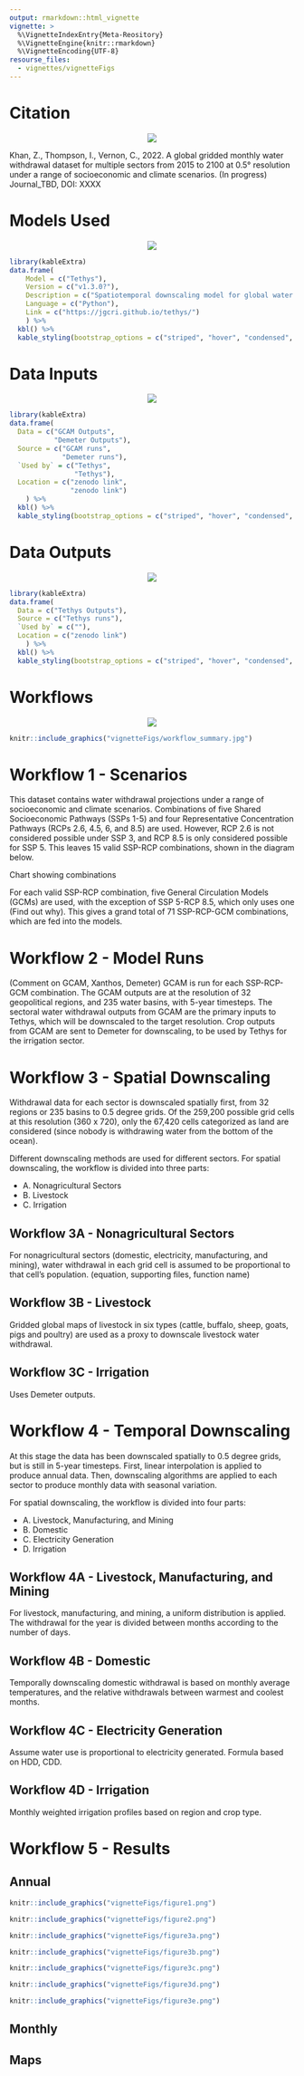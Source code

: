 ```yaml
---
output: rmarkdown::html_vignette
vignette: >
  %\VignetteIndexEntry{Meta-Reository}
  %\VignetteEngine{knitr::rmarkdown}
  %\VignetteEncoding{UTF-8}
resourse_files:
  - vignettes/vignetteFigs
---
```


<!-------------------------->
<!-------------------------->
# Citation
<!-------------------------->
<!-------------------------->
<p align="center"> <img src="vignetteFigs/divider.png"></p>

Khan, Z., Thompson, I., Vernon, C., 2022. A global gridded monthly water withdrawal dataset for multiple sectors from 2015 to 2100 at 0.5° resolution under a range of socioeconomic and climate scenarios. (In progress) Journal_TBD, DOI: XXXX

<!-------------------------->
<!-------------------------->
# Models Used
<!-------------------------->
<!-------------------------->
<p align="center"> <img src="vignetteFigs/divider.png"></p>

```r
library(kableExtra)
data.frame(
    Model = c("Tethys"),
    Version = c("v1.3.0?"),
    Description = c("Spatiotemporal downscaling model for global water use"),
    Language = c("Python"),
    Link = c("https://jgcri.github.io/tethys/")
    ) %>% 
  kbl() %>%
  kable_styling(bootstrap_options = c("striped", "hover", "condensed", "responsive"))

```


<!-------------------------->
<!-------------------------->
# Data Inputs
<!-------------------------->
<!-------------------------->
<p align="center"> <img src="vignetteFigs/divider.png"></p>

```r
library(kableExtra)
data.frame(
  Data = c("GCAM Outputs",
           "Demeter Outputs"),
  Source = c("GCAM runs",
             "Demeter runs"),
  `Used by` = c("Tethys",
                "Tethys"),
  Location = c("zenodo link",
               "zenodo link")
    ) %>% 
  kbl() %>%
  kable_styling(bootstrap_options = c("striped", "hover", "condensed", "responsive"))

```
<!-------------------------->
<!-------------------------->
# Data Outputs
<!-------------------------->
<!-------------------------->
<p align="center"> <img src="vignetteFigs/divider.png"></p>

```r
library(kableExtra)
data.frame(
  Data = c("Tethys Outputs"),
  Source = c("Tethys runs"),
  `Used by` = c(""),
  Location = c("zenodo link")
    ) %>% 
  kbl() %>%
  kable_styling(bootstrap_options = c("striped", "hover", "condensed", "responsive"))

```

<!-------------------------->
<!-------------------------->
# Workflows
<!-------------------------->
<!-------------------------->
<p align="center"> <img src="vignetteFigs/divider.png"></p>

```r
knitr::include_graphics("vignetteFigs/workflow_summary.jpg")
```

# Workflow 1 - Scenarios
This dataset contains water withdrawal projections under a range of socioeconomic and climate scenarios. Combinations of five Shared Socioeconomic Pathways (SSPs 1-5) and four Representative Concentration Pathways (RCPs 2.6, 4.5, 6, and 8.5) are used. However, RCP 2.6 is not considered possible under SSP 3, and RCP 8.5 is only considered possible for SSP 5. This leaves 15 valid SSP-RCP combinations, shown in the diagram below.

Chart showing combinations

For each valid SSP-RCP combination, five General Circulation Models (GCMs) are used, with the exception of SSP 5-RCP 8.5, which only uses one (Find out why). This gives a grand total of 71 SSP-RCP-GCM combinations, which are fed into the models.

# Workflow 2 - Model Runs
(Comment on GCAM, Xanthos, Demeter)
GCAM is run for each SSP-RCP-GCM combination. The GCAM outputs are at the resolution of 32 geopolitical regions, and 235 water basins, with 5-year timesteps. The sectoral water withdrawal outputs from GCAM are the primary inputs to Tethys, which will be downscaled to the target resolution. Crop outputs from GCAM are sent to Demeter for downscaling, to be used by Tethys for the irrigation sector.

# Workflow 3 - Spatial Downscaling
Withdrawal data for each sector is downscaled spatially first, from 32 regions or 235 basins to 0.5 degree grids. Of the 259,200 possible grid cells at this resolution (360 x 720), only the 67,420 cells categorized as land are considered (since nobody is withdrawing water from the bottom of the ocean).

Different downscaling methods are used for different sectors. For spatial downscaling, the workflow is divided into three parts:

* A. Nonagricultural Sectors
* B. Livestock
* C. Irrigation

## Workflow 3A - Nonagricultural Sectors
For nonagricultural sectors (domestic, electricity, manufacturing, and mining), water withdrawal in each grid cell is assumed to be proportional to that cell’s population.
(equation, supporting files, function name)

## Workflow 3B - Livestock
Gridded global maps of livestock in six types (cattle, buffalo, sheep, goats, pigs and poultry) are used as a proxy to downscale livestock water withdrawal.

## Workflow 3C - Irrigation
Uses Demeter outputs.

# Workflow 4 - Temporal Downscaling
At this stage the data has been downscaled spatially to 0.5 degree grids, but is still in 5-year timesteps. First, linear interpolation is applied to produce annual data. Then, downscaling algorithms are applied to each sector to produce monthly data with seasonal variation.

For spatial downscaling, the workflow is divided into four parts:

* A. Livestock, Manufacturing, and Mining
* B. Domestic
* C. Electricity Generation
* D. Irrigation

## Workflow 4A - Livestock, Manufacturing, and Mining
For livestock, manufacturing, and mining, a uniform distribution is applied. The withdrawal for the year is divided between months according to the number of days.

## Workflow 4B - Domestic
Temporally downscaling domestic withdrawal is based on monthly average temperatures, and the relative withdrawals between warmest and coolest months.

## Workflow 4C - Electricity Generation
Assume water use is proportional to electricity generated. Formula based on HDD, CDD.

## Workflow 4D - Irrigation
Monthly weighted irrigation profiles based on region and crop type.

# Workflow 5 - Results

## Annual
```r
knitr::include_graphics("vignetteFigs/figure1.png")
```
```r
knitr::include_graphics("vignetteFigs/figure2.png")
```
```r
knitr::include_graphics("vignetteFigs/figure3a.png")
```
```r
knitr::include_graphics("vignetteFigs/figure3b.png")
```
```r
knitr::include_graphics("vignetteFigs/figure3c.png")
```
```r
knitr::include_graphics("vignetteFigs/figure3d.png")
```
```r
knitr::include_graphics("vignetteFigs/figure3e.png")
```

## Monthly

## Maps


